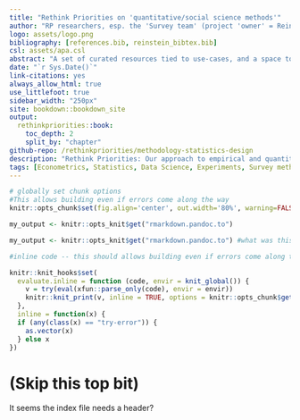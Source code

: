 ```yaml
---
title: "Rethink Priorities on 'quantitative/social science methods'"
author: "RP researchers, esp. the 'Survey team' (project 'owner' = Reinstein)"
logo: assets/logo.png
bibliography: [references.bib, reinstein_bibtex.bib]
csl: assets/apa.csl
abstract: "A set of curated resources tied to use-cases, and a space to organize our discussion"
date: "`r Sys.Date()`"
link-citations: yes
always_allow_html: true
use_littlefoot: true
sidebar_width: "250px"
site: bookdown::bookdown_site
output:
  rethinkpriorities::book:
    toc_depth: 2
    split_by: "chapter"
github-repo: /rethinkpriorities/methodology-statistics-design
description: "Rethink Priorities: Our approach to empirical and quantitative work"
tags: [Econometrics, Statistics, Data Science, Experiments, Survey methods, Notes, Methodology]
---
```


```r
# globally set chunk options
#This allows building even if errors come along the way
knitr::opts_chunk$set(fig.align='center', out.width='80%', warning=FALSE, message = FALSE, error=TRUE)

my_output <- knitr::opts_knit$get("rmarkdown.pandoc.to")
```

```r

my_output <- knitr::opts_knit$get("rmarkdown.pandoc.to") #what was this? do we need it?

#inline code -- this should allows building even if errors come along the way

knitr::knit_hooks$set(
  evaluate.inline = function (code, envir = knit_global()) {
    v = try(eval(xfun::parse_only(code), envir = envir))
    knitr::knit_print(v, inline = TRUE, options = knitr::opts_chunk$get())
  },
  inline = function(x) {
  if (any(class(x) == "try-error")) {
    as.vector(x)
  } else x
})
```

# (Skip this top bit)

It seems the index file needs a header?
